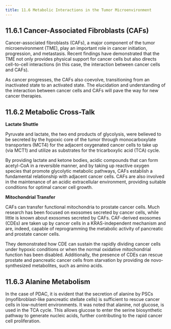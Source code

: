 ```yaml
---
title: 11.6 Metabolic Interactions in the Tumor Microenvironment
---
```



## 11.6.1 Cancer-Associated Fibroblasts (CAFs)

Cancer-associated fibroblasts (CAFs), a major component of the tumor microenvironment (TME), play an important role in cancer initiation, progression, and metastasis. Recent findings have demonstrated that the TME not only provides physical support for cancer cells but also directs cell-to-cell interactions (in this case, the interaction between cancer cells and CAFs).

As cancer progresses, the CAFs also coevolve, transitioning from an inactivated state to an activated state. The elucidation and understanding of the interaction between cancer cells and CAFs will pave the way for new cancer therapies.

## 11.6.2 Metabolic Cross-Talk

**Lactate Shuttle**

Pyruvate and lactate, the two end products of glycolysis, were believed to be secreted by the hypoxic core of the tumor through monocarboxylate transporters (MCT4) for the adjacent oxygenated cancer cells to take up (via MCT1) and utilize as substrates for the tricarboxylic acid (TCA) cycle.

By providing lactate and ketone bodies, acidic compounds that can form acetyl-CoA in a reversible manner, and by taking up reactive oxygen species that promote glycolytic metabolic pathways, CAFs establish a fundamental relationship with adjacent cancer cells. CAFs are also involved in the maintenance of an acidic extracellular environment, providing suitable conditions for optimal cancer cell growth.

**Mitochondrial Transfer**

CAFs can transfer functional mitochondria to prostate cancer cells. Much research has been focused on exosomes secreted by cancer cells, while little is known about exosomes secreted by CAFs. CAF-derived exosomes (CDEs) are taken up by cancer cells in a KRAS-independent mechanism and are, indeed, capable of reprogramming the metabolic activity of pancreatic and prostate cancer cells.

They demonstrated how CDE can sustain the rapidly dividing cancer cells under hypoxic conditions or when the normal oxidative mitochondrial function has been disabled. Additionally, the presence of CDEs can rescue prostate and pancreatic cancer cells from starvation by providing de novo-synthesized metabolites, such as amino acids.

## 11.6.3 Alanine Metabolism

In the case of PDAC, it is evident that the secretion of alanine by PSCs (myofibroblast-like pancreatic stellate cells) is sufficient to rescue cancer cells in low-nutrient environments. It was noted that alanine, not glucose, is used in the TCA cycle. This allows glucose to enter the serine biosynthetic pathway to generate nucleic acids, further contributing to the rapid cancer cell proliferation.
